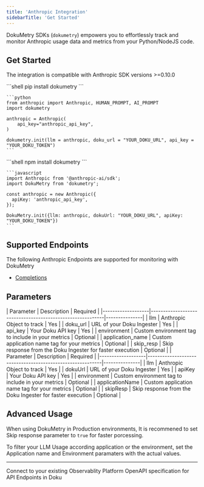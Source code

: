 ```yaml
---
title: 'Anthropic Integration'
sidebarTitle: 'Get Started'
---
```


DokuMetry SDKs (`dokumetry`) empowers you to effortlessly track and monitor Anthropic usage data and metrics from your Python/NodeJS code. 

## Get Started 

The integration is compatible with Anthropic SDK versions >=0.10.0

<Tabs>
  <Tab title="Python">
    ```shell
    pip install dokumetry
    ```

    ```python
    from anthropic import Anthropic, HUMAN_PROMPT, AI_PROMPT
    import dokumetry

    anthropic = Anthropic(
        api_key="anthropic_api_key",
    )

    dokumetry.init(llm = anthropic, doku_url = "YOUR_DOKU_URL", api_key = "YOUR_DOKU_TOKEN")
    ```
  </Tab>
  <Tab title="Javascript">
    ```shell
    npm install dokumetry
    ```

    ```javascript
    import Anthropic from '@anthropic-ai/sdk';
    import DokuMetry from 'dokumetry';

    const anthropic = new Anthropic({
      apiKey: 'anthropic_api_key', 
    });

    DokuMetry.init({llm: anthropic, dokuUrl: "YOUR_DOKU_URL", apiKey: "YOUR_DOKU_TOKEN"})
    ```
  </Tab>
</Tabs>

## Supported Endpoints

The following Anthropic Endpoints are supported for monitoring with DokuMetry

- [Completions](/0.0.7/integrations/anthropic/examples/completions)

## Parameters
<Tabs>
  <Tab title="Python">
  | Parameter         | Description                                               | Required      |
  |-------------------|-----------------------------------------------------------|---------------|
  | llm               | Anthropic Object to track                                 | Yes           |
  | doku_url          | URL of your Doku Ingester                                 | Yes           |
  | api_key           | Your Doku API key                                         | Yes           |
  | environment       | Custom environment tag to include in your metrics         | Optional      |
  | application_name  | Custom application name tag for your metrics              | Optional      |
  | skip_resp         | Skip response from the Doku Ingester for faster execution | Optional      |
  </Tab>
  <Tab title="NodeJS">
  | Parameter         | Description                                               | Required      |
  |-------------------|-----------------------------------------------------------|---------------|
  | llm               | Anthropic Object to track                                 | Yes           |
  | dokuUrl           | URL of your Doku Ingester                                 | Yes           |
  | apiKey            | Your Doku API key                                         | Yes           |
  | environment       | Custom environment tag to include in your metrics         | Optional      |
  | applicationName   | Custom application name tag for your metrics              | Optional      |
  | skipResp          | Skip response from the Doku Ingester for faster execution | Optional      |
  </Tab>
</Tabs>

## Advanced Usage
When using DokuMetry in Production environments, It is recommened to set Skip response parameter to `true` for faster porcessing. 

To filter your LLM Usage according application or the environment, set the Application name and Environment paramaters with the actual values.

---

<CardGroup cols={2}>
<Card title="Connections" href="/0.0.7/connections/intro" icon='link'>
Connect to your existing Observablity Platform
</Card>
<Card title="API Refernce" href="/0.0.7/api-reference/introduction" icon='code'>
OpenAPI specification for API Endpoints in Doku 
</Card>
</CardGroup>